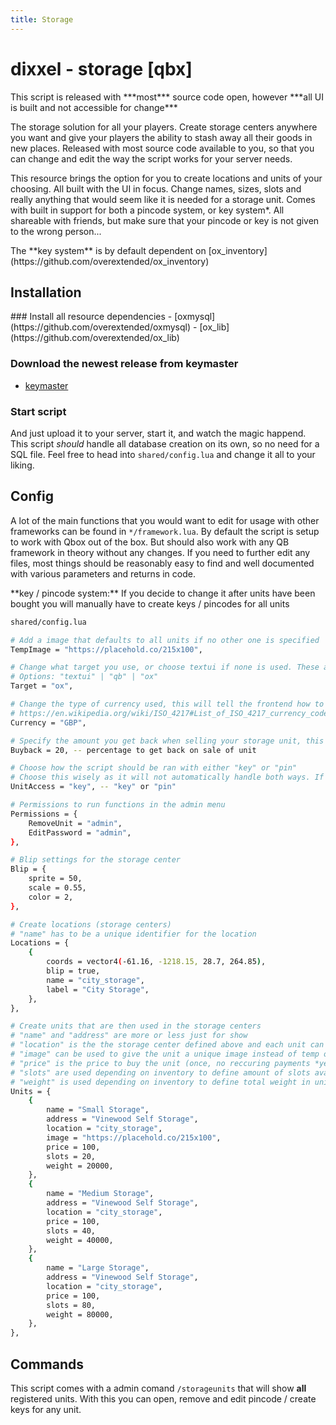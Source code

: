 ```yaml
---
title: Storage
---
```



# dixxel - storage [qbx]

<Callout type='warning'>
  This script is released with ***most*** source code open, however ***all UI is built and not accessible for change***
</Callout>

The storage solution for all your players. Create storage centers anywhere you want and give your players the ability to stash away all their goods in new places. Released with most source code available to you, so that you can change and edit the way the script works for your server needs.

This resource brings the option for you to create locations and units of your choosing. All built with the UI in focus. Change names, sizes, slots and really anything that would seem like it is needed for a storage unit. Comes with built in support for both a pincode system, or key system\*. All shareable with friends, but make sure that your pincode or key is not given to the wrong person...

<Callout type='info'>
  The **key system** is by default dependent on [ox_inventory](https://github.com/overextended/ox_inventory)
</Callout>

## Installation

<Steps>
  ### Install all resource dependencies
  - [oxmysql](https://github.com/overextended/oxmysql)
  - [ox_lib](https://github.com/overextended/ox_lib)

### Download the newest release from keymaster

- [keymaster](https://keymaster.fivem.net/)

### Start script

And just upload it to your server, start it, and watch the magic happend. This script _should_ handle all database creation on its own, so no need for a SQL file. Feel free to head into `shared/config.lua` and change it all to your liking.

</Steps>

## Config

A lot of the main functions that you would want to edit for usage with other frameworks can be found in `*/framework.lua`. By default the script is setup to work with Qbox out of the box. But should also work with any QB framework in theory without any changes. If you need to further edit any files, most things should be reasonably easy to find and well documented with various parameters and returns in code.

<Callout type='warning'>
  **key / pincode system:** If you decide to change it after units have been bought you will manually have to create
  keys / pincodes for all units
</Callout>

```bash
shared/config.lua

# Add a image that defaults to all units if no other one is specified
TempImage = "https://placehold.co/215x100",

# Change what target you use, or choose textui if none is used. These are by default setup, feel free to use any solution you want
# Options: "textui" | "qb" | "ox"
Target = "ox",

# Change the type of currency used, this will tell the frontend how to format it properly.
# https://en.wikipedia.org/wiki/ISO_4217#List_of_ISO_4217_currency_codes
Currency = "GBP",

# Specify the amount you get back when selling your storage unit, this value should be in percent (20 = 20% back of initial payment)
Buyback = 20, -- percentage to get back on sale of unit

# Choose how the script should be ran with either "key" or "pin"
# Choose this wisely as it will not automatically handle both ways. If you decide to change you will manually have to create keys / pincodes for all units
UnitAccess = "key", -- "key" or "pin"

# Permissions to run functions in the admin menu
Permissions = {
	RemoveUnit = "admin",
	EditPassword = "admin",
},

# Blip settings for the storage center
Blip = {
	sprite = 50,
	scale = 0.55,
	color = 2,
},

# Create locations (storage centers)
# "name" has to be a unique identifier for the location
Locations = {
	{
		coords = vector4(-61.16, -1218.15, 28.7, 264.85),
		blip = true,
		name = "city_storage",
		label = "City Storage",
	},
},

# Create units that are then used in the storage centers
# "name" and "address" are more or less just for show
# "location" is the the storage center defined above and each unit can only have a single location defined
# "image" can be used to give the unit a unique image instead of temp one from before. Does not have to be specified
# "price" is the price to buy the unit (once, no reccuring payments *yet*)
# "slots" are used depending on inventory to define amount of slots available
# "weight" is used depending on inventory to define total weight in unit
Units = {
	{
		name = "Small Storage",
		address = "Vinewood Self Storage",
		location = "city_storage",
		image = "https://placehold.co/215x100",
		price = 100,
		slots = 20,
		weight = 20000,
	},
	{
		name = "Medium Storage",
		address = "Vinewood Self Storage",
		location = "city_storage",
		price = 100,
		slots = 40,
		weight = 40000,
	},
	{
		name = "Large Storage",
		address = "Vinewood Self Storage",
		location = "city_storage",
		price = 100,
		slots = 80,
		weight = 80000,
	},
},

```

## Commands

This script comes with a admin comand `/storageunits` that will show **all** registered units. With this you can open, remove and edit pincode / create keys for any unit.
